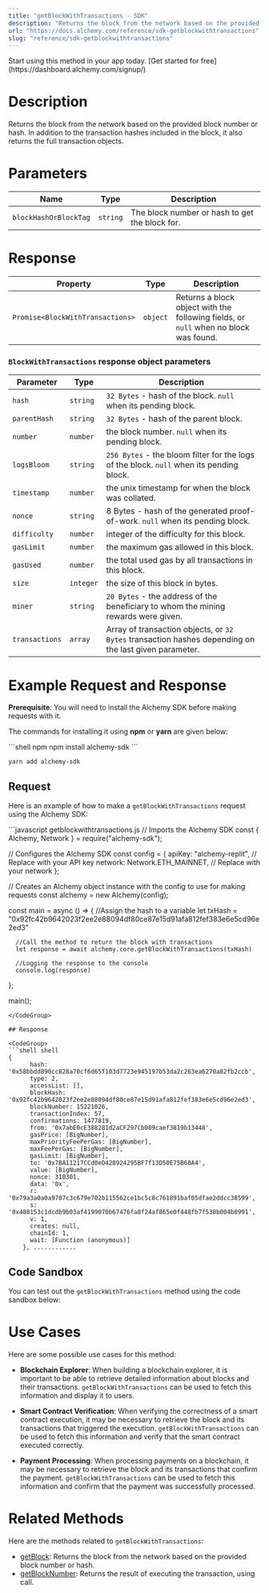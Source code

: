 ```yaml
---
title: "getBlockWithTransactions - SDK"
description: "Returns the block from the network based on the provided block number or hash. In addition to the transaction hashes included in the block, it also returns the full transaction objects."
url: "https://docs.alchemy.com/reference/sdk-getblockwithtransactions"
slug: "reference/sdk-getblockwithtransactions"
---
```


<Tip title="Don’t have an API key?" icon="star">
  Start using this method in your app today. [Get started for free](https://dashboard.alchemy.com/signup/)
</Tip>

# Description

Returns the block from the network based on the provided block number or hash. In addition to the transaction hashes included in the block, it also returns the full transaction objects.

# Parameters

| Name                  | Type     | Description                                    |
| --------------------- | -------- | ---------------------------------------------- |
| `blockHashOrBlockTag` | `string` | The block number or hash to get the block for. |

# Response

| Property                         | Type     | Description                                                                          |
| -------------------------------- | -------- | ------------------------------------------------------------------------------------ |
| `Promise<BlockWithTransactions>` | `object` | Returns a block object with the following fields, or `null` when no block was found. |

### `BlockWithTransactions` response object parameters

| Parameter      | Type      | Description                                                                                           |
| -------------- | --------- | ----------------------------------------------------------------------------------------------------- |
| `hash`         | `string`  | `32 Bytes` - hash of the block. `null` when its pending block.                                        |
| `parentHash`   | `string`  | `32 Bytes` - hash of the parent block.                                                                |
| `number`       | `number`  | the block number. `null` when its pending block.                                                      |
| `logsBloom`    | `string`  | `256 Bytes` - the bloom filter for the logs of the block. `null` when its pending block.              |
| `timestamp`    | `number`  | the unix timestamp for when the block was collated.                                                   |
| `nonce`        | `string`  | 8 Bytes - hash of the generated proof-of-work. `null` when its pending block.                         |
| `difficulty`   | `number`  | integer of the difficulty for this block.                                                             |
| `gasLimit`     | `number`  | the maximum gas allowed in this block.                                                                |
| `gasUsed`      | `number`  | the total used gas by all transactions in this block.                                                 |
| `size`         | `integer` | the size of this block in bytes.                                                                      |
| `miner`        | `string`  | `20 Bytes` - the address of the beneficiary to whom the mining rewards were given.                    |
| `transactions` | `array`   | Array of transaction objects, or `32 Bytes` transaction hashes depending on the last given parameter. |

# Example Request and Response

**Prerequisite**: You will need to install the Alchemy SDK before making requests with it.

The commands for installing it using **npm** or **yarn** are given below:

<CodeGroup>
  ```shell npm
  npm install alchemy-sdk
  ```

  ```shell yarn
  yarn add alchemy-sdk
  ```
</CodeGroup>

## Request

Here is an example of how to make a `getBlockWithTransactions` request using the Alchemy SDK:

<CodeGroup>
  ```javascript getblockwithtransactions.js
  // Imports the Alchemy SDK
  const { Alchemy, Network } = require("alchemy-sdk");

  // Configures the Alchemy SDK
  const config = {
      apiKey: "alchemy-replit", // Replace with your API key
      network: Network.ETH_MAINNET, // Replace with your network
  };

  // Creates an Alchemy object instance with the config to use for making requests
  const alchemy = new Alchemy(config);

  const main = async () => {
      //Assign the hash to a variable
      let txHash = "0x92fc42b9642023f2ee2e88094df80ce87e15d91afa812fef383e6e5cd96e2ed3"

      //Call the method to return the block with transactions
      let response = await alchemy.core.getBlockWithTransactions(txHash)

      //Logging the response to the console
      console.log(response)
  };

  main();
  ```
</CodeGroup>

## Response

<CodeGroup>
  ```shell shell
  {
        hash: '0x58bbdd890cc828a70cf6d65f103d7723e945197b53da2c263ea6270a82fb2ccb',
        type: 2,
        accessList: [],
        blockHash: '0x92fc42b9642023f2ee2e88094df80ce87e15d91afa812fef383e6e5cd96e2ed3',
        blockNumber: 15221026,
        transactionIndex: 57,
        confirmations: 1477819,
        from: '0x7abE0cE388281d2aCF297Cb089caef3819b13448',
        gasPrice: [BigNumber],
        maxPriorityFeePerGas: [BigNumber],
        maxFeePerGas: [BigNumber],
        gasLimit: [BigNumber],
        to: '0x7BA11217CCd0eD428924295BF7f13D50E75B68A4',
        value: [BigNumber],
        nonce: 310301,
        data: '0x',
        r: '0x79a3a0a0a9707c3c679e702b115562ce1bc5c8c761891baf05dfae2ddcc38599',
        s: '0x488153c1dcdb9b03af4199070b67476fa8f24af865e0f448fb7f538b004b0991',
        v: 1,
        creates: null,
        chainId: 1,
        wait: [Function (anonymous)]
      }, ............
  ```
</CodeGroup>

## Code Sandbox

You can test out the `getBlockWithTransactions` method using the code sandbox below:

# Use Cases

Here are some possible use cases for this method:

* **Blockchain Explorer**: When building a blockchain explorer, it is important to be able to retrieve detailed information about blocks and their transactions. `getBlockWithTransactions` can be used to fetch this information and display it to users.

* **Smart Contract Verification**: When verifying the correctness of a smart contract execution, it may be necessary to retrieve the block and its transactions that triggered the execution. `getBlockWithTransactions` can be used to fetch this information and verify that the smart contract executed correctly.

* **Payment Processing**: When processing payments on a blockchain, it may be necessary to retrieve the block and its transactions that confirm the payment. `getBlockWithTransactions` can be used to fetch this information and confirm that the payment was successfully processed.

# Related Methods

Here are the methods related to `getBlockWithTransactions`:

* [getBlock](/reference/getBlock-sdk): Returns the block from the network based on the provided block number or hash.
* [getBlockNumber](/reference/getblocknumber-sdk): Returns the result of executing the transaction, using call.
